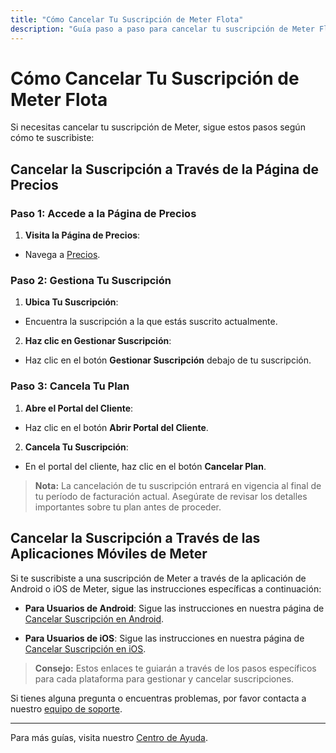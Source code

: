 ---
title: "Cómo Cancelar Tu Suscripción de Meter Flota"
description: "Guía paso a paso para cancelar tu suscripción de Meter Flota realizada a través de nuestra página de precios o las aplicaciones móviles de Meter."
---

# Cómo Cancelar Tu Suscripción de Meter Flota

Si necesitas cancelar tu suscripción de Meter, sigue estos pasos según cómo te suscribiste:

## Cancelar la Suscripción a Través de la Página de Precios

### Paso 1: Accede a la Página de Precios

1. **Visita la Página de Precios**:
- Navega a [Precios](https://www.meterapp.co/pricing).

### Paso 2: Gestiona Tu Suscripción

1. **Ubica Tu Suscripción**:
- Encuentra la suscripción a la que estás suscrito actualmente.

2. **Haz clic en Gestionar Suscripción**:
- Haz clic en el botón **Gestionar Suscripción** debajo de tu suscripción.

### Paso 3: Cancela Tu Plan

1. **Abre el Portal del Cliente**:
- Haz clic en el botón **Abrir Portal del Cliente**.

2. **Cancela Tu Suscripción**:
- En el portal del cliente, haz clic en el botón **Cancelar Plan**.

> **Nota:** La cancelación de tu suscripción entrará en vigencia al final de tu período de facturación actual. Asegúrate de revisar los detalles importantes sobre tu plan antes de proceder.

## Cancelar la Suscripción a Través de las Aplicaciones Móviles de Meter

Si te suscribiste a una suscripción de Meter a través de la aplicación de Android o iOS de Meter, sigue las instrucciones específicas a continuación:

- **Para Usuarios de Android**: Sigue las instrucciones en nuestra página de [Cancelar Suscripción en Android](https://help.meterapp.co/help/faq/cancel_subscription_android).

- **Para Usuarios de iOS**: Sigue las instrucciones en nuestra página de [Cancelar Suscripción en iOS](https://help.meterapp.co/help/faq/cancel_subscription_ios).

> **Consejo:** Estos enlaces te guiarán a través de los pasos específicos para cada plataforma para gestionar y cancelar suscripciones.

Si tienes alguna pregunta o encuentras problemas, por favor contacta a nuestro [equipo de soporte](mailto:support@meterapp.co).

---

Para más guías, visita nuestro [Centro de Ayuda](https://help.meterapp.co/).
